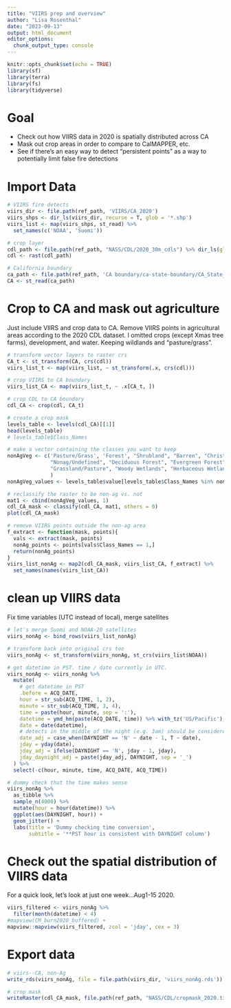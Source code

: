 ```yaml
---
title: "VIIRS prep and overview"
author: "Lisa Rosenthal"
date: "2023-09-13"
output: html_document
editor_options: 
  chunk_output_type: console
---
```


```r
knitr::opts_chunk$set(echo = TRUE)
library(sf)
library(terra)
library(fs)
library(tidyverse)
```

# Goal

-   Check out how VIIRS data in 2020 is spatially distributed across CA
-   Mask out crop areas in order to compare to CalMAPPER, etc.
-   See if there's an easy way to detect "persistent points" as a way to potentially limit false fire detections

# Import Data

```r

# VIIRS fire detects
viirs_dir <- file.path(ref_path, 'VIIRS/CA_2020')
viirs_shps <- dir_ls(viirs_dir, recurse = T, glob = '*.shp')
viirs_list <- map(viirs_shps, st_read) %>% 
  set_names(c('NOAA', 'Suomi'))

# crop layer
cdl_path <- file.path(ref_path, "NASS/CDL/2020_30m_cdls") %>% dir_ls(glob = '*.tif')
cdl <- rast(cdl_path)

# California boundary
ca_path <- file.path(ref_path, 'CA boundary/ca-state-boundary/CA_State_TIGER2016.shp')
CA <- st_read(ca_path)

```

# Crop to CA and mask out agriculture

Just include VIIRS and crop data to CA. Remove VIIRS points in agricultural areas according to the 2020 CDL dataset. I omitted crops (except Xmas tree farms), development, and water. Keeping wildlands and "pasture/grass".

```r
# transform vector layers to raster crs
CA_t <- st_transform(CA, crs(cdl))
viirs_list_t <- map(viirs_list, ~ st_transform(.x, crs(cdl)))

# crop VIIRS to CA boundary
viirs_list_CA <- map(viirs_list_t, ~ .x[CA_t, ])

# crop CDL to CA boundary
cdl_CA <- crop(cdl, CA_t)

# create a crop mask
levels_table <- levels(cdl_CA)[[1]]
head(levels_table)
# levels_table$Class_Names

# make a vector containing the classes you want to keep
nonAgVeg <- c('Pasture/Grass', 'Forest', "Shrubland", "Barren", "Christmas Trees",
              "Nonag/Undefined", "Deciduous Forest", "Evergreen Forest", "Mixed Forest",
              "Grassland/Pasture", "Woody Wetlands", "Herbaceous Wetlands"
              )
nonAgVeg_values <- levels_table$value[levels_table$Class_Names %in% nonAgVeg]

# reclassify the raster to be non-ag vs. not
mat1 <- cbind(nonAgVeg_values, 1)
cdl_CA_mask <- classify(cdl_CA, mat1, others = 0)
plot(cdl_CA_mask)

# remove VIIRS points outside the non-ag area
f_extract <- function(mask, points){
  vals <- extract(mask, points)
  nonAg_points <- points[vals$Class_Names == 1,]
  return(nonAg_points)
}
viirs_list_nonAg <- map2(cdl_CA_mask, viirs_list_CA, f_extract) %>% 
  set_names(names(viirs_list_CA))
```

# clean up VIIRS data

Fix time variables (UTC instead of local), merge satellites

```r
# let's merge Suomi and NOAA-20 satellites
viirs_nonAg <- bind_rows(viirs_list_nonAg)

# transform back into original crs too
viirs_nonAg <- st_transform(viirs_nonAg, st_crs(viirs_list$NOAA))

# get datetime in PST. time / date currently in UTC.
viirs_nonAg <- viirs_nonAg %>%
  mutate(
    # get datetime in PST
    .before = ACQ_DATE,
    hour = str_sub(ACQ_TIME, 1, 2),
    minute = str_sub(ACQ_TIME, 3, 4),
    time = paste(hour, minute, sep = ':'),
    datetime = ymd_hm(paste(ACQ_DATE, time)) %>% with_tz('US/Pacific'),
    date = date(datetime),
    # detects in the middle of the night (e.g. 3am) should be considered night before
    date_adj = case_when(DAYNIGHT == 'N' ~ date - 1, T ~ date),
    jday = yday(date),
    jday_adj = ifelse(DAYNIGHT == 'N', jday - 1, jday),
    jday_daynight_adj = paste(jday_adj, DAYNIGHT, sep = '_')
  ) %>%
  select(-c(hour, minute, time, ACQ_DATE, ACQ_TIME)) 

# dummy check that the time makes sense
viirs_nonAg %>% 
  as_tibble %>% 
  sample_n(4000) %>% 
  mutate(hour = hour(datetime)) %>% 
  ggplot(aes(DAYNIGHT, hour)) +
  geom_jitter() +
  labs(title = 'Dummy checking time conversion', 
       subtitle = '**PST hour is consistent with DAYNIGHT column')

```

# Check out the spatial distribution of VIIRS data

For a quick look, let's look at just one week...Aug1-15 2020.

```r

viirs_filtered <- viirs_nonAg %>% 
  filter(month(datetime) < 4)
#mapview(CM_burn2020_buffered) +
mapview::mapview(viirs_filtered, zcol = 'jday', cex = 3) 

```

# Export data

```r

# viirs--CA, non-Ag
write_rds(viirs_nonAg, file = file.path(viirs_dir, 'viirs_nonAg.rds'))

# crop mask
writeRaster(cdl_CA_mask, file.path(ref_path, "NASS/CDL/cropmask_2020.tif"))

```
